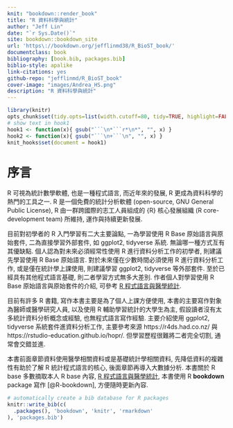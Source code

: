 ```yaml
--- 
knit: "bookdown::render_book"
title: "R 資料科學與統計"
author: "Jeff Lin"
date: "`r Sys.Date()`"
site: bookdown::bookdown_site
url: 'https\://bookdown.org/jefflinmd38/R_BioST_book/'
documentclass: book
bibliography: [book.bib, packages.bib]
biblio-style: apalike
link-citations: yes
github-repo: "jefflinmd/R_BioST_book"
cover-image: "images/Andrea_HS.png"
description: "R 資料科學與統計"
---
```




```r
library(knitr)
opts_chunk$set(tidy.opts=list(width.cutoff=80, tidy=TRUE, highlight=FALSE, collapse=TRUE), fig.width = 4.5, fig.height = 3.5)
# show text in hook1
hook1 <- function(x){ gsub("```\n*```r*\n*", "", x) }
hook2 <- function(x){ gsub("```\n+```\n", "", x) }
knit_hooks$set(document = hook1)
```

# 序言 {-}


R 可視為統計數學軟體, 也是一種程式語言,
而近年來的發展, R 更成為資料科學的熱門的工具之一.
R 是一個免費的統計分析軟體 (open-source, GNU General Public License),
R 由一群跨國際的志工人員組成的 {R} 核心發展組織 (R core-development team) 所維持, 運作與持續更新發展.


目前對初學者的 R 入門學習有二大主要論點, 
一為學習使用 R Base 原始語言與原始套件, 
二為直接學習外部套件, 如 ggplot2, tidyverse 系統.
無論哪一種方式亙有其優缺點.
個人認為對未來必須經常性使用 R 進行資料分析工作的初學者,
則建議先學習使用 R Base 原始語言.
對於未來僅在少數時間必須使用 R 進行資料分析工作,
或是僅在統計學上課使用, 
則建議學習 ggplot2, tidyverse 等外部套件.
至於已經具有其他程式語言基礎, 則二者學習方式無多大差別.
作者個人對學習使用 R Base 原始語言與原始套件的介紹, 可參考
[R 程式語言與醫學統計](https://www.jefflinmd.com/book/rintro/).


目前有許多 R 書籍, 寫作本書主要是為了個人上課方便使用,
本書的主要寫作對象為醫師或醫學研究人員,
以及使用 R 輔助學習統計的大學生為主, 
假設讀者沒有太多統計資料分析概念或經驗,
也無程式語言寫作經驗.
主要介紹使用 ggplot2, tidyverse 系統套件進資料分析工作,
主要參考來源 https://r4ds.had.co.nz/ 與 https://rstudio-education.github.io/hopr/.
但學習歷程很難將二者完全切割,
通常會交錯並進.


本書前面章節資料使用醫學相關資料或是基礎統計學相關資料,
先降低資料的複雜性有助於了解 R 統計程式語言的核心,
後面章節再導入大數據分析.
本書關於 R base 多數摘取本人 R base 內容,
[R 程式語言與醫學統計](https://www.jefflinmd.com/book/rintro/),
本書使用 R **bookdown** package 寫作 [@R-bookdown], 方便隨時更新內容.




```r
# automatically create a bib database for R packages
knitr::write_bib(c(
  .packages(), 'bookdown', 'knitr', 'rmarkdown'
), 'packages.bib')
```
